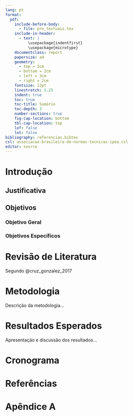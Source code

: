 ```yaml
---
lang: pt
format:
  pdf:
    include-before-body:
      - file: pre_textuais.tex
    include-in-header:
      - text: |
          \usepackage{indentfirst}
          \usepackage{microtype}
    documentclass: report
    papersize: a4
    geometry:
      - top = 3cm
      - bottom = 2cm
      - left = 3cm
      - right = 2cm
    fontsize: 12pt
    linestretch: 1.25
    indent: true
    toc: true
    toc-title: Sumário
    toc-depth: 3
    number-sections: true
    fig-cap-location: bottom
    tbl-cap-location: top
    lof: false
    lot: false
bibliography: referencias.bibtex
csl: associacao-brasileira-de-normas-tecnicas-ipea.csl
editor: source
---
```



# Introdução


## Justificativa


## Objetivos 

### Objetivo Geral 

### Objetivos Específicos




# Revisão de Literatura

Segundo @cruz_gonzalez_2017




# Metodologia

Descrição da metodologia...




# Resultados Esperados

Apresentação e discussão dos resultados...




# Cronograma




# Referências {.unnumbered}

::: {#refs}
:::




# Apêndice A {.unnumbered}


